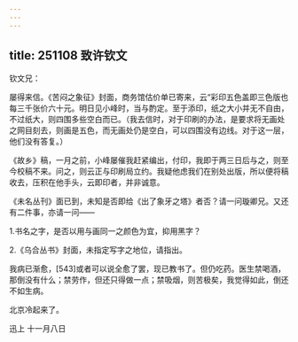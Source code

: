 ```yaml
---
---
---
```

title: 251108 致许钦文
---




钦文兄：

屡得来信。《苦闷之象征》封面，商务馆估价单已寄来，云“彩印五色盖即三色版也每三千张价六十元。明日见小峰时，当与酌定。至于添印，纸之大小并无不自由，不过纸大，则四围多些空白而已。（我去信时，对于印刷的办法，是要求将无画处之网目刻去，则画是五色，而无画处仍是空白，可以四围没有边线。对于这一层，他们没有答复。）

《故乡》稿，一月之前，小峰屡催我赶紧编出，付印，我即于两三日后与之，则至今校稿不来。问之，则云正与印刷局立约。我疑他虑我们在别处出版，所以便将稿收去，压积在他手头，云即印者，并非诚意。

《未名丛刊》面已到，未知是否即给《出了象牙之塔》者否？请一问璇卿兄。又还有二件事，亦请一问——

1.书名之字，是否以用与画同一之颜色为宜，抑用黑字？

2.《乌合丛书》封面，未指定写字之地位，请指出。

我病已渐愈，[543]或者可以说全愈了罢，现已教书了。但仍吃药。医生禁喝酒，那倒没有什么；禁劳作，但还只得做一点；禁吸烟，则苦极矣，我觉得如此，倒还不如生病。

北京冷起来了。

迅上 十一月八日